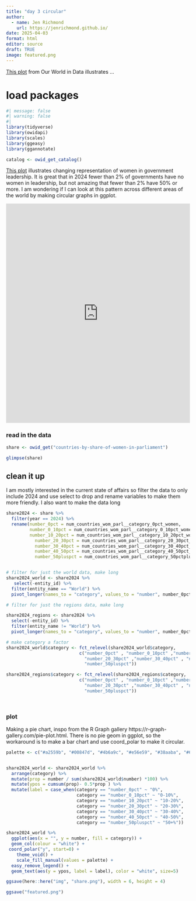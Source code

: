 ```yaml
---
title: "day 3 circular"
author:
  - name: Jen Richmond
    url: https://jenrichmond.github.io/
date: 2025-04-03
format: html
editor: source
draft: TRUE
image: featured.png
---
```


[This plot](https://ourworldindata.org/grapher/willingness-climate-action) from Our World in Data illustrates ...

</iframe>

# load packages

```r
#| message: false
#| warning: false
#| 
library(tidyverse)
library(owidapi)
library(scales)
library(ggeasy)
library(ggannotate)

catalog <- owid_get_catalog()
```

[This plot](https://ourworldindata.org/grapher/countries-by-share-of-women-in-parliament) illustrates changing representation of women in government leadership. It is great that in 2024 fewer than 2% of governments have no women in leadership, but not amazing that fewer than 2% have 50% or more. I am wondering if I can look at this pattern across different areas of the world by making circular graphs in ggplot.

<iframe src="https://ourworldindata.org/grapher/countries-by-share-of-women-in-parliament?tab=chart" loading="lazy" style="width: 100%; height: 600px; border: 0px none;" allow="web-share; clipboard-write">

</iframe>

### read in the data

```r
share <- owid_get("countries-by-share-of-women-in-parliament") 

glimpse(share)

```

## clean it up

I am mostly interested in the current state of affairs so filter the data to only include 2024 and use select to drop and rename variables to make them more friendly. I also want to make the data long

```r
share2024 <- share %>% 
  filter(year == 2024) %>%
  rename(number_0pct = num_countries_wom_parl__category_0pct_women, 
         number_0_10pct = num_countries_wom_parl__category_0_10pct_women,
         number_10_20pct = num_countries_wom_parl__category_10_20pct_women, 
           number_20_30pct = num_countries_wom_parl__category_20_30pct_women, 
           number_30_40pct = num_countries_wom_parl__category_30_40pct_women, 
           number_40_50pct = num_countries_wom_parl__category_40_50pct_women,
           number_50pluspct = num_countries_wom_parl__category_50pctplus_women) 


# filter for just the world data, make long
share2024_world <- share2024 %>%
   select(-entity_id) %>%
  filter(entity_name == "World") %>%
  pivot_longer(names_to = "category", values_to = "number", number_0pct:number_50pluspct)

# filter for just the regions data, make long

share2024_regions <- share2024 %>%
  select(-entity_id) %>%
  filter(entity_name != "World") %>%
  pivot_longer(names_to = "category", values_to = "number", number_0pct:number_50pluspct)

# make category a factor
share2024_world$category <- fct_relevel(share2024_world$category, 
                            c("number_0pct" , "number_0_10pct" ,"number_10_20pct" ,
                              "number_20_30pct" ,"number_30_40pct" , "number_40_50pct" ,
                              "number_50pluspct"))

share2024_regions$category <- fct_relevel(share2024_regions$category, 
                            c("number_0pct" , "number_0_10pct" ,"number_10_20pct" ,
                              "number_20_30pct" ,"number_30_40pct" , "number_40_50pct" ,
                              "number_50pluspct"))

  
```

### plot

Making a pie chart, inspo from the R Graph gallery https://r-graph-gallery.com/pie-plot.html. There is no pie geom in ggplot, so the workaround is to make a bar chart and use coord_polar to make it circular.

```r

palette <- c("#a2559b", "#00847d", "#4b6a9c", "#e56e59", "#38aaba", "#6b3d8d",  "#986d39" )


share2024_world <- share2024_world %>% 
  arrange(category) %>%
  mutate(prop = number / sum(share2024_world$number) *100) %>%
  mutate(ypos = cumsum(prop)- 0.5*prop ) %>%
  mutate(label = case_when(category == "number_0pct" ~ "0%", 
                           category == "number_0_10pct" ~ "0-10%",
                           category == "number_10_20pct" ~ "10-20%", 
                           category == "number_20_30pct" ~ "20-30%", 
                           category == "number_30_40pct" ~ "30-40%", 
                           category == "number_40_50pct" ~ "40-50%",
                           category == "number_50pluspct" ~ "50+%"))


```


```r
share2024_world %>%
  ggplot(aes(x = "", y = number, fill = category)) +
  geom_col(colour = "white") +
 coord_polar("y", start=0) +
    theme_void() +
    scale_fill_manual(values = palette) +
  easy_remove_legend() +
  geom_text(aes(y = ypos, label = label), color = "white", size=5)

ggsave(here::here("img", "share.png"), width = 6, height = 4)

ggsave("featured.png")

```

